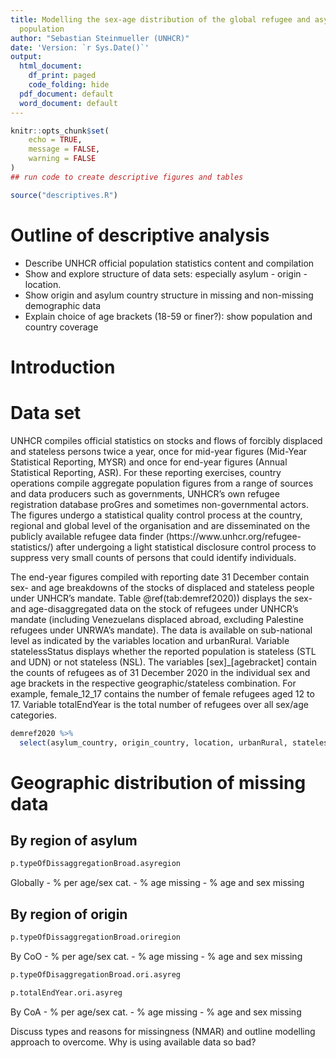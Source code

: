```yaml
---
title: Modelling the sex-age distribution of the global refugee and asylum-seeker
  population
author: "Sebastian Steinmueller (UNHCR)"
date: 'Version: `r Sys.Date()`'
output:
  html_document:
    df_print: paged
    code_folding: hide
  pdf_document: default
  word_document: default
---
```


```r
knitr::opts_chunk$set(
	echo = TRUE,
	message = FALSE,
	warning = FALSE
)
## run code to create descriptive figures and tables

source("descriptives.R")

```


# Outline of descriptive analysis
- Describe UNHCR official population statistics content and compilation
- Show and explore structure of data sets: especially asylum - origin - location. 
- Show origin and asylum country structure in missing and non-missing demographic data
- Explain choice of age brackets (18-59 or finer?): show population and country coverage



# Introduction




# Data set
UNHCR compiles official statistics on stocks and flows of forcibly displaced and stateless persons twice a year, once for mid-year figures (Mid-Year Statistical Reporting, MYSR) and once for end-year figures (Annual Statistical Reporting, ASR). For these reporting exercises, country operations compile aggregate population figures from a range of sources and data producers such as governments, UNHCR's own refugee registration database proGres and sometimes non-governmental actors. The figures undergo a statistical quality control process at the country, regional and global level of the organisation and are disseminated on the publicly available refugee data finder (https://www.unhcr.org/refugee-statistics/) after undergoing a light statistical disclosure control process to suppress very small counts of persons that could identify individuals. 

The end-year figures compiled with reporting date 31 December contain sex- and age breakdowns of the stocks of displaced and stateless people under UNHCR's mandate. Table \@ref(tab:demref2020)) displays the sex- and age-disaggregated data on the stock of refugees under UNHCR's mandate (including Venezuelans displaced abroad, excluding Palestine refugees under UNRWA's mandate). The data is available on sub-national level as indicated by the variables location and urbanRural. Variable statelessStatus displays whether the reported population is stateless (STL and UDN) or not stateless (NSL). The variables [sex]_[agebracket] contain the counts of refugees as of 31 December 2020 in the individual sex and age brackets in the respective geographic/stateless combination. For example, female_12_17 contains the number of female refugees aged 12 to 17. Variable totalEndYear is the total number of refugees over all sex/age categories.   
 
```r
demref2020 %>% 
  select(asylum_country, origin_country, location, urbanRural, statelessStatus, female_0_4:totalEndYear, typeOfDisaggregation, typeOfDisaggregationBroad)
``` 
 

# Geographic distribution of missing data

## By region of asylum

```r
p.typeOfDissaggregationBroad.asyregion

```





Globally
- % per age/sex cat. 
- % age missing
- % age and sex missing


## By region of origin

```r
p.typeOfDissaggregationBroad.oriregion

```



By CoO
- % per age/sex cat. 
- % age missing
- % age and sex missing

```r
p.typeOfDisaggregationBroad.ori.asyreg

```



```r
p.totalEndYear.ori.asyreg

```

By CoA
- % per age/sex cat. 
- % age missing
- % age and sex missing


Discuss types and reasons for missingness (NMAR) and outline modelling approach to overcome.
Why is using available data so bad?
